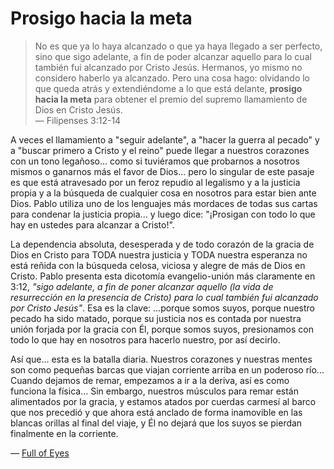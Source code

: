 
# Prosigo hacia la meta

> No es que ya lo haya alcanzado o que ya haya llegado a ser perfecto, sino que sigo adelante, a fin de poder alcanzar aquello para lo cual también fui alcanzado por Cristo Jesús. Hermanos, yo mismo no considero haberlo ya alcanzado. Pero una cosa hago: olvidando lo que queda atrás y extendiéndome a lo que está delante, **prosigo hacia la meta** para obtener el premio del supremo llamamiento de Dios en Cristo Jesús. <br />
> — Filipenses 3:12-14

A veces el llamamiento a "seguir adelante", a "hacer la guerra al pecado" y a "buscar primero a Cristo y el reino" puede llegar a nuestros corazones con un tono legañoso... como si tuviéramos que probarnos a nosotros mismos o ganarnos más el favor de Dios... pero lo singular de este pasaje es que está atravesado por un feroz repudio al legalismo y a la justicia propia y a la búsqueda de cualquier cosa en nosotros para estar bien ante Dios. Pablo utiliza uno de los lenguajes más mordaces de todas sus cartas para condenar la justicia propia... y luego dice: "¡Prosigan con todo lo que hay en ustedes para alcanzar a Cristo!".

La dependencia absoluta, desesperada y de todo corazón de la gracia de Dios en Cristo para TODA nuestra justicia y TODA nuestra esperanza no está reñida con la búsqueda celosa, viciosa y alegre de más de Dios en Cristo. Pablo presenta esta dicotomía evangelio-unión más claramente en 3:12, _"sigo adelante, a fin de poner alcanzar aquello (la vida de resurrección en la presencia de Cristo) para lo cual también fui alcanzado por Cristo Jesús"_. Esa es la clave: ...porque somos suyos, porque nuestro pecado ha sido matado, porque su justicia nos es contada por nuestra unión forjada por la gracia con Él, porque somos suyos, presionamos con todo lo que hay en nosotros para hacerlo nuestro, por así decirlo.

Así que... esta es la batalla diaria. Nuestros corazones y nuestras mentes son como pequeñas barcas que viajan corriente arriba en un poderoso río... Cuando dejamos de remar, empezamos a ir a la deriva, así es como funciona la física... Sin embargo, nuestros músculos para remar están alimentados por la gracia, y estamos atados por cuerdas carmesí al barco que nos precedió y que ahora está anclado de forma inamovible en las blancas orillas al final del viaje, y Él no dejará que los suyos se pierdan finalmente en la corriente.

— [Full of Eyes](https://www.fullofeyes.com/project/philippians-312-14/)
